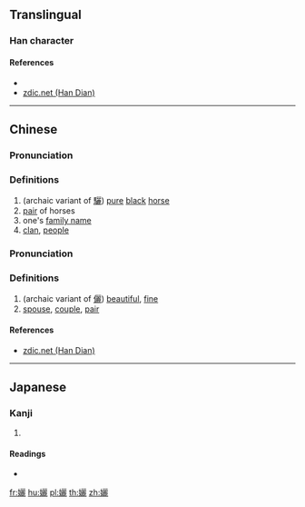 ==Translingual==

===Han character===
{{Han char|rn=38|rad=女|as=19|sn=22|four=41411|canj=VMMP|ids=⿰女麗}}

====References====
* {{Han ref|kx=0274.220|dkj=06911|dj=0542.400|hdz=21091.050|uh=5B4B|ud=23371|bh=F6DB|bd=63195}}
* [http://www.zdic.net/zd/zi/ZdicE5ZdicADZdic8B.htm zdic.net (Han Dian)]

----

==Chinese==
{{zh-forms|s=㛤}}

===Pronunciation===
{{zh-pron
|m=lí
|c=lei4
|mc=y
|oc=y
|ma=
|cat=
}}

===Definitions===
# (archaic variant of [[驪]]) [[pure]] [[black]] [[horse]]
# [[pair]] of horses
# one's [[family name]]
# [[clan]], [[people]]

===Pronunciation===
{{zh-pron
|m=lì
|c=
|mc=
|oc=
|ma=
|cat=
}}

===Definitions===
# (archaic variant of [[儷]]) [[beautiful]], [[fine]]
# [[spouse]], [[couple]], [[pair]]

====References====
* [http://www.zdic.net/zd/zi/ZdicE5ZdicADZdic8B.htm zdic.net (Han Dian)]

----

==Japanese==

===Kanji===
{{ja-kanji|grade=|rs=女19}}

# {{defn|lang=ja|sort=女19}}

====Readings====
* {{ja-readings|on=[[り]] (ri), [[れい]] (rei), [[らい]] (rai)|kun=[[また]] (mata), [[あざな]] (azana)}}

[[fr:孋]]
[[hu:孋]]
[[pl:孋]]
[[th:孋]]
[[zh:孋]]
